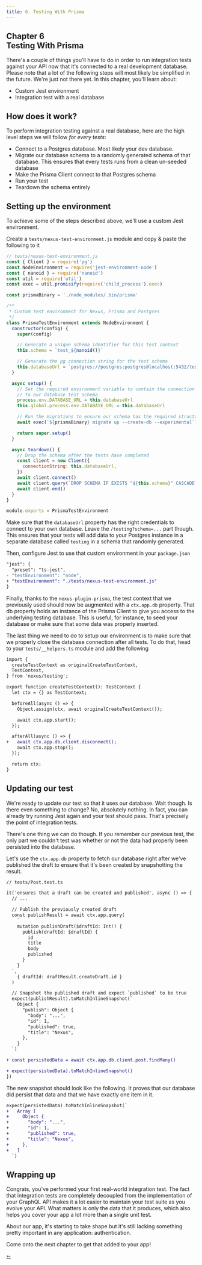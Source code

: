 ```yaml
---
title: 6. Testing With Prisma
---
```


## Chapter 6 <br/> Testing With Prisma

There's a couple of things you'll have to do in order to run integration tests against your API now that it's connected to a real development database. Please note that a lot of the following steps will most likely be simplified in the future. We're just not there yet. In this chapter, you'll learn about:

- Custom Jest environment
- Integration test with a real database

## How does it work?

To perform integration testing against a real database, here are the high level steps we will follow _for every tests_:

- Connect to a Postgres database. Most likely your dev database.
- Migrate our database schema to a randomly generated schema of that database. This ensures that every tests runs from a clean un-seeded database
- Make the Prisma Client connect to that Postgres schema
- Run your test
- Teardown the schema entirely

## Setting up the environment

To achieve some of the steps described above, we'll use a custom Jest environment.

Create a `tests/nexus-test-environment.js` module and copy & paste the following to it

```js
// tests/nexus-test-environment.js
const { Client } = require('pg')
const NodeEnvironment = require('jest-environment-node')
const { nanoid } = require('nanoid')
const util = require('util')
const exec = util.promisify(require('child_process').exec)

const prismaBinary = './node_modules/.bin/prisma'

/**
 * Custom test environment for Nexus, Prisma and Postgres
 */
class PrismaTestEnvironment extends NodeEnvironment {
  constructor(config) {
    super(config)

    // Generate a unique schema identifier for this test context
    this.schema = `test_${nanoid()}`

    // Generate the pg connection string for the test schema
    this.databaseUrl = `postgres://postgres:postgres@localhost:5432/testing?schema=${this.schema}`
  }

  async setup() {
    // Set the required environment variable to contain the connection string
    // to our database test schema
    process.env.DATABASE_URL = this.databaseUrl
    this.global.process.env.DATABASE_URL = this.databaseUrl

    // Run the migrations to ensure our schema has the required structure
    await exec(`${prismaBinary} migrate up --create-db --experimental`)

    return super.setup()
  }

  async teardown() {
    // Drop the schema after the tests have completed
    const client = new Client({
      connectionString: this.databaseUrl,
    })
    await client.connect()
    await client.query(`DROP SCHEMA IF EXISTS "${this.schema}" CASCADE`)
    await client.end()
  }
}

module.exports = PrismaTestEnvironment
```

Make sure that the `databaseUrl` property has the right credentials to connect to your own database.
Leave the `/testing?schema=...` part though. This ensures that your tests will add data to your Postgres instance in a separate database called `testing` in a schema that randomly generated.

Then, configure Jest to use that custom environment in your `package.json`

```diff
"jest": {
  "preset": "ts-jest",
- "testEnvironment": "node",
+ "testEnvironment": "./tests/nexus-test-environment.js"
}
```

Finally, thanks to the `nexus-plugin-prisma`, the test context that we previously used should now be augmented with a `ctx.app.db` property. That db property holds an instance of the Prisma Client to give you access to the underlying testing database. This is useful, for instance, to seed your database or make sure that some data was properly inserted.

The last thing we need to do to setup our environment is to make sure that we properly close the database connection after all tests. To do that, head to your `tests/__helpers.ts` module and add the following

```diff
import {
  createTestContext as originalCreateTestContext,
  TestContext,
} from 'nexus/testing';

export function createTestContext(): TestContext {
  let ctx = {} as TestContext;

  beforeAll(async () => {
    Object.assign(ctx, await originalCreateTestContext());

    await ctx.app.start();
  });

  afterAll(async () => {
+   await ctx.app.db.client.disconnect();
    await ctx.app.stop();
  });

  return ctx;
}
```

## Updating our test

We're ready to update our test so that it uses our database. Wait though. Is there even something to change?
No, absolutely nothing. In fact, you can already try running Jest again and your test should pass. That's precisely the point of integration tests.

There's one thing we can do though. If you remember our previous test, the only part we couldn't test was whether or not the data had properly been persisted into the database.

Let's use the `ctx.app.db` property to fetch our database right after we've published the draft to ensure that it's been created by snapshotting the result.

```diff
// tests/Post.test.ts

it('ensures that a draft can be created and published', async () => {
  // ...

  // Publish the previously created draft
  const publishResult = await ctx.app.query(
    `
    mutation publishDraft($draftId: Int!) {
      publish(draftId: $draftId) {
        id
        title
        body
        published
      }
    }
  `,
    { draftId: draftResult.createDraft.id }
  )

  // Snapshot the published draft and expect `published` to be true
  expect(publishResult).toMatchInlineSnapshot(`
    Object {
      "publish": Object {
        "body": "...",
        "id": 1,
        "published": true,
        "title": "Nexus",
      },
    }
  `)

+ const persistedData = await ctx.app.db.client.post.findMany()

+ expect(persistedData).toMatchInlineSnapshot()
})
```

The new snapshot should look like the following. It proves that our database did persist that data and that we have exactly one item in it.

```diff
expect(persistedData).toMatchInlineSnapshot(`
+   Array [
+     Object {
+       "body": "...",
+       "id": 1,
+       "published": true,
+       "title": "Nexus",
+     },
+   ]
  `)
```

## Wrapping up

Congrats, you've performed your first real-world integration test. The fact that integration tests are completely decoupled from the implementation of your GraphQL API makes it a lot easier to maintain your test suite as you evolve your API. What matters is only the data that it produces, which also helps you cover your app a lot more than a single unit test.

About our app, it's starting to take shape but it's still lacking something pretty important in any application: authentication.

Come onto the next chapter to get that added to your app!

<div class="NextIs NextChapter"></div>

[➳](/tutorial/chapter-7-authentication)
